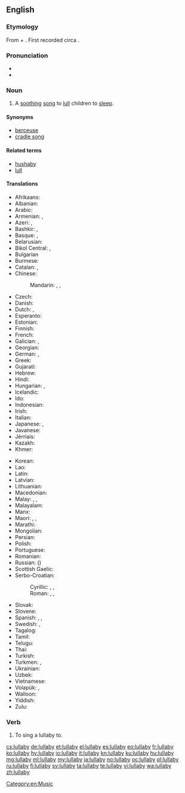==English==

{{wikipedia}}

===Etymology===
From {{etyl|enm|en}} {{term|lullen||to [[lull]]|lang=emn}} + {{term|bye|lang=en}}. First recorded circa {{w|1560}}.

===Pronunciation===
* {{IPA|/ˈlʌləbaɪ/|lang=en}}
* {{audio|en-us-lullabye.ogg|Audio (US)|lang=en}}

===Noun===
{{en-noun|lullabies}}

# A [[soothing]] [[song]] to [[lull]] children to [[sleep]].

====Synonyms====
* [[berceuse]]
* [[cradle song]]

====Related terms====
* [[hushaby]]
* [[lull]]

====Translations====
{{trans-top|a soothing song to lull children to sleep}}
* Afrikaans: {{t-needed|af}}
* Albanian: {{t|sq|nina-nanë}}
* Arabic: {{t|ar|تَهْوِيدَة|f}}
* Armenian: {{t+|hy|օրոր|tr=ōror}}, {{t+|hy|օրորոցային|tr=ōrorocʿayin|sc=Armn}}
* Azeri: {{t|az|layla}}, {{t|az|laylay}}
* Bashkir: {{t|ba|сәңгелдәк йыры|sc=Cyrl}}, {{t|ba|бишек йыры|sc=Cyrl}}
* Basque: {{t|eu|lo-kanta}}, {{t|eu|sehaska-kanta}}
* Belarusian: {{t|be|калыха́нка|f|sc=Cyrl}}
* Bikol Central: {{t|bcl|lúlay}}, {{t|bcl|layláy}}
* Bulgarian {{t|bg|приспивна песен|f|sc=Cyrl}}
* Burmese: {{t|my|ကျူးသောသီးချင်း|sc=Mymr}}
* Catalan: {{t|ca|cançó de bressol|f}}, {{t|ca|vou-verivou|m}}
* Chinese:
*: Mandarin: {{t+|cmn|催眠曲|tr=cuīmiánqǔ|sc=Hani}}, {{t+|cmn|搖籃曲|sc=Hani}}, {{t+|cmn|摇篮曲|tr=yáolánqǔ|sc=Hani}}
* Czech: {{t+|cs|ukolébavka|f}}
* Danish: {{t|da|godnatsang}}
* Dutch: {{t+|nl|slaapliedje|n}}, {{t|nl|wiegeliedje|n}}
* Esperanto: {{t|eo|lulkanto}}
* Estonian: {{t|et|hällilaul}}
* Finnish: {{t+|fi|tuutulaulu}}
* French: {{t+|fr|berceuse|f}}
* Galician: {{t+|gl|nana|f}}, {{t|gl|arrolo|m}}
* Georgian: {{t|ka|იავნანა|sc=Geor}}
* German: {{t+|de|Schlaflied|n}}, {{t+|de|Wiegenlied|n}}
* Greek: {{t+|el|νανούρισμα|n|sc=Grek}}
* Gujarati: {{t-needed|gu}}
* Hebrew: {{t+|he|שִׁיר עֶרֶשׂ|m|tr=shir eres}}
* Hindi: {{t|hi|लोरी|tr=lorī|sc=Deva}}
* Hungarian: {{t+|hu|altatódal}}, {{t+|hu|bölcsődal}}
* Icelandic: {{t+|is|vögguvísa|f}}
* Ido: {{t+|io|bersokanto}}
* Indonesian: {{t|id|nina-bobok}}
* Irish: {{t|ga|suantraí|f}}
* Italian: {{t+|it|ninna nanna|f}}
* Japanese: {{t|ja|子守歌|tr=こもりうた, komori-uta}}, {{t|ja|ララバイ|tr=rarabai}}
* Javanese: {{t-needed|jv}}
* Jèrriais: {{t|roa-jer|bèrcheuse|f}}
* Kazakh: {{t|kk|бесік жыры|sc=Cyrl}}
* Khmer: {{t|km|ទំនុកបំពេរ|tr=tumnuk bɑmpee|sc=Khmr}}
{{trans-mid}}
* Korean: {{t+|ko|자장가|sc=Hang}}
* Lao: {{t|lo|ເພງກ່ອມເດັກ|sc=Laoo}}
* Latin: {{t-needed|la}}
* Latvian: {{t|lv|šūpļa dziesma|f}}
* Lithuanian: {{t|lt|lopšinė|f}}
* Macedonian: {{t|mk|приспивна песна|f|sc=Cyrl}}
* Malay: {{t|ms|dondang}}, {{t|ms|nyannyan pengulit}}, {{t|ms|nina-bobok}}
* Malayalam: {{t-needed|ml}}
* Manx: {{t|gv|arrane cadlee|m}}
* Maori: {{t|mi|taiapo}}, {{t|mi|pōpō}}, {{t|mi|ngāoriori}}
* Marathi: {{t-needed|mr}}
* Mongolian: {{t|mn|бүүвэйн дуу|sc=Cyrl}}
* Persian: {{t+|fa|لالایی|tr=lâlâyi}}
* Polish: {{t+|pl|kołysanka|f}}
* Portuguese: {{t|pt|canção de ninar|f}}
* Romanian: {{t+|ro|cântec de leagăn|n}}
* Russian: {{t+|ru|колыбе́льная|f}} ({{l|ru|пе́сня}})
* Scottish Gaelic: {{t|gd|òran tàlaidh|m}}
* Serbo-Croatian:
*: Cyrillic: {{t|sh|успаванка|f}}, {{t|sh|уљуљка|f}}, {{t|sh|уколевка|f}}
*: Roman: {{t+|sh|uspavanka|f}}, {{t|sh|uljuljka|f}}, {{t|sh|ukolevka}}
* Slovak: {{t|sk|uspávanka|f}}
* Slovene: {{t+|sl|uspavanka|f}}
* Spanish: {{t+|es|canción de cuna|f}}, {{t+|es|nana|f}}, {{t|es|canto de cuna|m}}
* Swedish: {{t+|sv|vaggvisa|c}}, {{t|sv|godnattsång|c}}
* Tagalog: {{t|tl|oyayi}}
* Tamil: {{t+|ta|தாலாட்டு}}
* Telugu: {{t-needed|te}}
* Thai: {{t|th|เพลงกล่อมเด็ก|tr=playng glòm dèk|sc=Thai}}
* Turkish: {{t+|tr|ninni}}
* Turkmen: {{t|tk|hüvdi}}, {{t|tk|laý}}
* Ukrainian: {{t|uk|колиско́ва|f|sc=Cyrl}}
* Uzbek: {{t+|uz|alla}}
* Vietnamese: {{t|vi|hát ru}}
* Volapük: {{t|vo|klädömakanit}}, {{t|vo|klädömalid}}
* Walloon: {{t+|wa|hosseuse|f}}
* Yiddish: {{t|yi|וויגליד|n|sc=Hebr}}
* Zulu: {{t-needed|zu}}
{{trans-bottom}}

===Verb===
{{en-verb|lullabies|lullabying|lullabied}}

# {{cx|transitive|lang=en}} To sing a lullaby to.

[[Category:en:Music]]

[[cs:lullaby]]
[[de:lullaby]]
[[et:lullaby]]
[[el:lullaby]]
[[es:lullaby]]
[[eo:lullaby]]
[[fr:lullaby]]
[[ko:lullaby]]
[[hy:lullaby]]
[[io:lullaby]]
[[it:lullaby]]
[[kn:lullaby]]
[[ku:lullaby]]
[[hu:lullaby]]
[[mg:lullaby]]
[[ml:lullaby]]
[[my:lullaby]]
[[ja:lullaby]]
[[no:lullaby]]
[[oc:lullaby]]
[[pl:lullaby]]
[[ru:lullaby]]
[[fi:lullaby]]
[[sv:lullaby]]
[[ta:lullaby]]
[[te:lullaby]]
[[vi:lullaby]]
[[wa:lullaby]]
[[zh:lullaby]]
